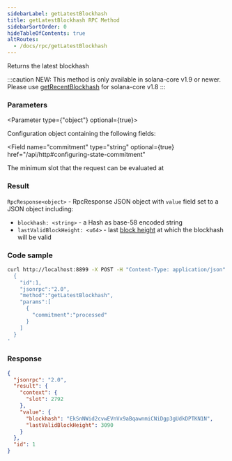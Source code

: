 ```yaml
---
sidebarLabel: getLatestBlockhash
title: getLatestBlockhash RPC Method
sidebarSortOrder: 0
hideTableOfContents: true
altRoutes:
  - /docs/rpc/getLatestBlockhash
---
```


Returns the latest blockhash

:::caution NEW: This method is only available in solana-core v1.9 or newer.
Please use [getRecentBlockhash](#getrecentblockhash) for solana-core v1.8 :::

<DocSideBySide>

<DocLeftSide>

### Parameters

<Parameter type={"object"} optional={true}>

Configuration object containing the following fields:

<Field
  name="commitment"
  type="string"
  optional={true}
  href="/api/http#configuring-state-commitment"
></Field>

<Field name="minContextSlot" type="number" optional={true}>
  The minimum slot that the request can be evaluated at
</Field>

</Parameter>

### Result

`RpcResponse<object>` - RpcResponse JSON object with `value` field set to a JSON
object including:

- `blockhash: <string>` - a Hash as base-58 encoded string
- `lastValidBlockHeight: <u64>` - last
  [block height](https://solana.com/docs/terminology#block-height) at which the
  blockhash will be valid

</DocLeftSide>

<DocRightSide>

### Code sample

```bash
curl http://localhost:8899 -X POST -H "Content-Type: application/json" -d '
  {
    "id":1,
    "jsonrpc":"2.0",
    "method":"getLatestBlockhash",
    "params":[
      {
        "commitment":"processed"
      }
    ]
  }
'
```

### Response

```json
{
  "jsonrpc": "2.0",
  "result": {
    "context": {
      "slot": 2792
    },
    "value": {
      "blockhash": "EkSnNWid2cvwEVnVx9aBqawnmiCNiDgp3gUdkDPTKN1N",
      "lastValidBlockHeight": 3090
    }
  },
  "id": 1
}
```

</DocRightSide>
</DocSideBySide>
